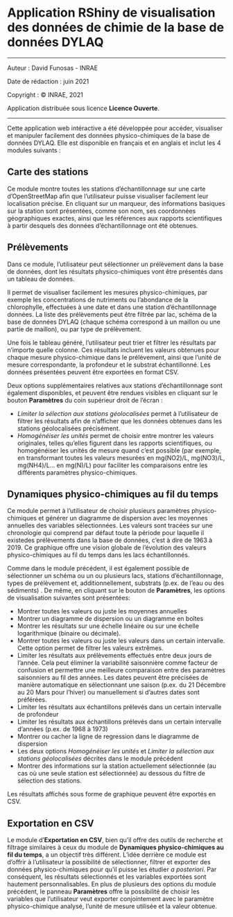 # Application RShiny de visualisation des données de chimie de la base de données DYLAQ

***

Auteur : David Funosas - INRAE

Date de rédaction : juin 2021

Copyright : © INRAE, 2021

Application distribuée sous licence **Licence Ouverte**.

***

Cette application web intéractive a été développée pour accéder, visualiser et manipuler facilement des données physico-chimiques de la base de données DYLAQ. Elle est disponible en français et en anglais et inclut les 4 modules suivants :

## Carte des stations

Ce module montre toutes les stations d'échantillonnage sur une carte d'OpenStreetMap afin que l'utilisateur puisse visualiser facilement leur localisation précise. En cliquant sur un marqueur, des informations basiques sur la station sont présentées, comme son nom, ses coordonnées géographiques exactes, ainsi que les références aux rapports scientifiques à partir desquels des données d'échantillonnage ont été obtenues. 


## Prélèvements

Dans ce module, l'utilisateur peut sélectionner un prélèvement dans la base de données, dont les résultats physico-chimiques vont être présentés dans un tableau de données. 

Il permet de visualiser facilement les mesures physico-chimiques, par exemple les concentrations de nutriments ou l'abondance de la chlorophylle, effectuées à une date et dans une station d'échantillonnage données. La liste des prélèvements peut être filtrée par lac, schéma de la base de données DYLAQ (chaque schéma correspond à un maillon ou une partie de maillon), ou par type de prélèvement.

Une fois le tableau généré, l'utilisateur peut trier et filtrer les résultats par n'importe quelle colonne. Ces résultats incluent les valeurs obtenues pour chaque mesure physico-chimique dans le prélèvement, ainsi que l'unité de mesure correspondante, la profondeur et  le substrat échantillonné. Les données présentées peuvent être exportées en format CSV.

Deux options supplémentaires relatives aux stations d'échantillonnage sont également disponibles, et peuvent être rendues visibles en cliquant sur le bouton **Paramètres** du coin supérieur droit de l'écran :

- *Limiter la sélection aux stations géolocalisées* permet à l'utilisateur de filtrer les résultats afin de n'afficher que les données obtenues dans les stations géolocalisées précisément.
- *Homogénéiser les unités* permet de choisir entre montrer les valeurs originales, telles qu'elles figurent dans les rapports scientifiques, ou homogénéiser les unités de mesure quand c'est possible (par exemple, en transformant toutes les valeurs mesurées en mg(NO2)/L, mg(NO3)/L, mg(NH4)/L... en mg(N)/L) pour faciliter les comparaisons entre les différents paramètres physico-chimiques.

## Dynamiques physico-chimiques au fil du temps

Ce module permet à l'utilisateur de choisir plusieurs paramètres physico-chimiques et générer un diagramme de dispersion avec les moyennes annuelles des variables sélectionnées. Les valeurs sont tracées sur une chronologie qui comprend par défaut toute la période pour laquelle il existedes prélèvements dans la base de données, c'est à dire de 1963 à 2019. Ce graphique offre une vision globale de l'évolution des valeurs physico-chimiques au fil du temps dans les lacs échantillonnés.

Comme dans le module précédent, il est également possible de sélectionner un schéma ou un ou plusieurs lacs, stations d'échantillonnage, types de prélèvement et, additionnellement, substrats (p.ex. de l'eau ou des sédiments) . De même, en cliquant sur le bouton de **Paramètres**, les options de visualisation suivantes sont présentées: 

  - Montrer toutes les valeurs ou juste les moyennes annuelles
  - Montrer un diagramme de dispersion ou un diagramme en boîtes
  - Montrer les résultats sur une échelle linéaire ou sur une échelle logarithmique (binaire ou décimale). 
  - Montrer toutes les valeurs ou juste les valeurs dans un certain intervalle. Cette option permet de filtrer les valeurs extrêmes.
  - Limiter les résultats aux prélèvements effectués entre deux jours de l'année. Cela peut éliminer la variabilité saisonnière comme facteur de confusion et permettre une meilleure comparaison entre des paramètres saisonniers au fil des années. Les dates peuvent être précisées de manière automatique en sélectionnant une saison (p.ex. du 21 Décembre au 20 Mars pour l'hiver) ou manuellement si d'autres dates sont préférées.
  - Limiter les résultats aux échantillons prélevés dans un certain intervalle de profondeur
  - Limiter les résultats aux échantillons prélevés dans un certain intervalle d'années (p.ex. de 1968 à 1973)
  - Montrer ou cacher la ligne de regression dans le diagramme de dispersion
  - Les deux options *Homogénéiser les unités* et *Limiter la sélection aux stations géolocalisées* décrites dans le module précédent
  - Montrer des informations sur la station actuellement sélectionnée (au cas où une seule station est sélectionnée) au dessous du filtre de sélection des stations.
  
Les résultats affichés sous forme de graphique peuvent être exportés en CSV.

## Exportation en CSV

Le module d'**Exportation en CSV**, bien qu'il offre des outils de recherche et filtrage similaires à ceux du module de **Dynamiques physico-chimiques au fil du temps**, a un objectif très différent. L'idée derrière ce module est d'offrir à l'utilisateur la possibilité de sélectionner, filtrer et exporter des données physico-chimiques pour qu'il puisse les étudier *a posteriori*. Par conséquent, les résultats sélectionnés et les variables exportées sont hautement personnalisables. En plus de plusieurs des options du module précédent, le panneau **Paramètres** offre la possibilité de choisir les variables que l'utilisateur veut exporter conjointement avec le paramètre physico-chimique analysé, l'unité de mesure utilisée et la valeur obtenue.


